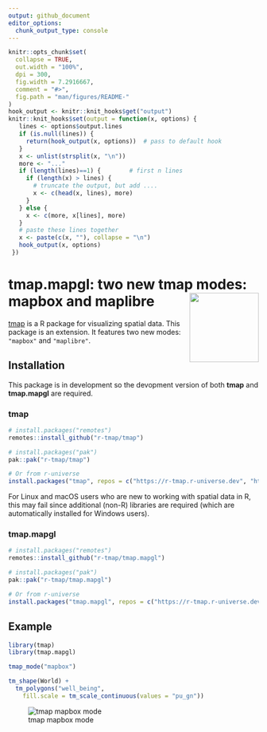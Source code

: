 ```yaml
---
output: github_document
editor_options: 
  chunk_output_type: console
---
```


```r
knitr::opts_chunk$set(
  collapse = TRUE,
  out.width = "100%",
  dpi = 300,
  fig.width = 7.2916667,
  comment = "#>",
  fig.path = "man/figures/README-"
)
hook_output <- knitr::knit_hooks$get("output")
knitr::knit_hooks$set(output = function(x, options) {
   lines <- options$output.lines
   if (is.null(lines)) {
     return(hook_output(x, options))  # pass to default hook
   }
   x <- unlist(strsplit(x, "\n"))
   more <- "..."
   if (length(lines)==1) {        # first n lines
     if (length(x) > lines) {
       # truncate the output, but add ....
       x <- c(head(x, lines), more)
     }
   } else {
     x <- c(more, x[lines], more)
   }
   # paste these lines together
   x <- paste(c(x, ""), collapse = "\n")
   hook_output(x, options)
 })
```

# tmap.mapgl: two new tmap modes: mapbox and maplibre <img src="man/figures/logo.png" align="right" height="139" alt="" />

[tmap](https://r-tmap.github.io/tmap/) is a R package for visualizing spatial data. This package is an extension. It features two new modes: `"mapbox"` and `"maplibre"`.



## Installation

This package is in development so the devopment version of both **tmap** and **tmap.mapgl** are required. 

### tmap

```r
# install.packages("remotes")
remotes::install_github("r-tmap/tmap")

# install.packages("pak")
pak::pak("r-tmap/tmap")

# Or from r-universe
install.packages("tmap", repos = c("https://r-tmap.r-universe.dev", "https://cloud.r-project.org"))
```

For Linux and macOS users who are new to working with spatial data in R, this may fail since additional (non-R) libraries are required (which are automatically installed for Windows users).

### tmap.mapgl

```r
# install.packages("remotes")
remotes::install_github("r-tmap/tmap.mapgl")

# install.packages("pak")
pak::pak("r-tmap/tmap.mapgl")

# Or from r-universe
install.packages("tmap.mapgl", repos = c("https://r-tmap.r-universe.dev", "https://cloud.r-project.org"))
```

## Example

```r
library(tmap)
library(tmap.mapgl)

tmap_mode("mapbox")

tm_shape(World) + 
  tm_polygons("well_being",
    fill.scale = tm_scale_continuous(values = "pu_gn"))
```

![tmap mapbox mode](https://r-tmap.github.io/tmap.mapgl/reference/figures/mapbox_well_being.jpg)

